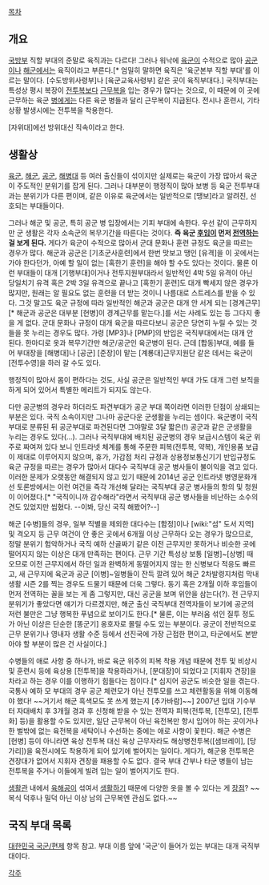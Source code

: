 [[목차]]


== 개요 ==
[[국방부]] 직할 부대의 준말로 육직과는 다르다! 그러나 워낙에 [[육군]]이 수적으로 많아 [[공군]]이나 [[해군]]에서는 육직이라고 부른다.[* 엄밀히 말하면 육직은 '육군본부 직할 부대'를 이르는 말이다. [수도방위사령부]나 [육군교육사령부] 같은 곳이 육직부대다.] 국직부대는 특성상 평시 복장이 [[전투복]]보다 [[근무복]]을 입는 경우가 많다는 것으로, 이 때문에 이 곳에 근무하는 육군 [[병]]에게는 다른 육군 병들과 달리 근무복이 지급된다. 전시나 훈련시, 기타 상황 발생시에는 전투복을 착용한다.

[자위대]에선 방위대신 직속이라고 한다.


== 생활상 ==
[[육군]], [[해군]], [[공군]], [[해병대]] 등 여러 출신들이 섞이지만 실제로는 육군이 가장 많아서 육군이 주도적인 분위기를 잡게 된다. 그러나 대부분이 행정직이 많아 보병 등 육군 전투부대과는 분위기가 다른 편이며, 같은 이유로 육군에서는 일반적으로 [땡보]라고 알려진, 선호되는 부대들이다.

그러나 해군 및 공군, 특히 공군 병 입장에서는 기피 부대에 속한다. 우선 같이 근무하지만 군 생활은 각자 소속군의 복무기간을 따른다는 것이다. '''즉 육군 [[후임]]이 먼저 [[전역]]하는 걸 보게 된다.''' 게다가 육군이 수적으로 많아서 군대 문화나 훈련 규정도 육군을 따르는 경우가 많다. 해군과 공군은 [기초군사훈련]에서 한번 맛보고 땡인 [유격]을 이 곳에서는 가야 한다던가, 아예 할 일이 없는 [혹한기 훈련]을 해야 할 수도 있다는 것이다. 물론 이런 부대들이 대개 [기행부대]이거나 전투지원부대라서 일반적인 4박 5일 유격이 아닌 당일치기 유격 혹은 2박 3일 유격으로 끝나고 [혹한기 훈련]도 대개 빡세지 않은 경우가 많지만, 원래는 알 필요도 없는 훈련을 더 받는 것이니 나름대로 스트레스를 받을 수 있다. 그것 말고도 육군 규정에 따라 일반적인 해군과 공군은 대개 안 서게 되는 [경계근무][* 해군과 공군은 대부분 [헌병]이 경계근무를 맡는다.]를 서는 사례도 있는 등 그다지 좋을 게 없다. 군대 문화나 규정이 대개 육군을 따르다보니 공군은 당연히 누릴 수 있는 것들을 못 누리는 경우도 많다. 가령 [MP3]나 [PMP]의 반입은 국직부대에서는 대개 안 된다. 한마디로 옷과 복무기간만 해군/공군인 육군병이 된다. 근데 [합동]부대, 예를 들어 부대장을 [해병대]나 [공군] [준장]이 맡는 [계룡대]근무지원단 같은 데서는 육군이 [전투수영]을 하러 갈 수도 있다.

행정직이 많아서 몸이 편하다는 것도, 사실 공군은 일반적인 부대 가도 대개 그런 보직을 하게 되어 있어서 특별한 메리트가 되지도 않는다.

다만 공군병의 경우라 하더라도 파견부대가 공군 부대 쪽이라면 이러한 단점이 상쇄되는 부분은 있다. 국직 소속이지만 그나마 공군다운 군생활을 누리는 셈이다. 육군병이 국직부대로 분류된 뒤 공군부대로 파견된다면 그야말로 3달 짧은(!) 공군과 같은 군생활을 누리는 경우도 있다(...). 그러나 국직부대에 배치된 공군병의 경우 보급시스템이 육군 위주로 짜여져 있다 보니 인트라넷 체계를 통해 주문한 피복(전투복, 약복), 개인용품 보급이 제대로 이루어지지 않으며, 휴가, 가감점 처리 규정과 상용정보통신기기 반입규정도 육군 규정을 따르는 경우가 많아서 대다수 국직부대 공군 병사들이 불이익을 겪고 있다. 이러한 문제가 오랫동안 해결되지 않고 있기 때문에 2014년 공군 인트라넷 병영문화개선 토론방에서는 이런 여건을 즉각 개선해 달라는 국직부대 공군 병사들의 항의 및 청원이 이어졌다.[* "국직이니까 감수해라"라면서 국직부대 공군 병사들을 비난하는 소수의견도 있었지만 씹혔다. --이봐, 당신 국직 해봤어?--]

해군 [수병]들의 경우, 일부 직별을 제외한 대다수는 [함정]이나 [wiki:"섬" 도서 지역] 및 격오지 등 근무 여건이 안 좋은 곳에서 6개월 이상 근무하다 오는 경우가 많으므로, 정말 분위기 험악하거나 국직 예하 산골짜기 같은 이전 근무지만 못하거나 비슷한 곳에 떨어지지 않는 이상은 대개 만족하는 편이다. 근무 기간 특성상 보통 [일병]~[상병] 때 오므로 이전 근무지에서 하던 일과 완벽하게 동떨어지지 않는 한 신병보다 적응도 빠르고, 새 근무지에 육군과 공군 [이병]~일병들이 잔득 깔려 있어 해군 2차발령지처럼 막내 생활 시즌 2를 찍는 경우도 드물기 때문에 더욱 그렇다. 동기 혹은 2개월 이하 후임들이 먼저 전역하는 꼴을 보는 게 좀 그렇지만, 대신 공군을 보며 위안을 삼는다(?). 전 근무지 분위기가 좋았다면 얘기가 다르겠지만, 해군 출신 국직부대 전역자들이 보기에 공군의 저런 불만은 그냥 행복한 푸념으로 보이기도 한다.[* 물론, 이는 부러움 섞인 질투 정도가 아닌 이상은 단순한 [똥군기] 옹호자로 몰릴 수도 있는 부분이다. 공군이 전반적으로 근무 분위기나 영내자 생활 수준 등에서 선진국에 가장 근접한 편이고, 타군에서도 본받아야 할 부분이 많은 건 사실이다.]

수병들의 애로 사항 중 하나가, 바로 육군 위주의 피복 착용 개념 때문에 전투 및 비상시 및 훈련시 등에 육상용 [전투복]을 착용하라거나, [분대장]이 되었다고 [지휘자 견장]을 차라고 하는 경우 이를 이행하기 힘들다는 점이다.[* 심지어 공군도 비슷한 일을 겪는다. 국통사 예하 모 부대의 경우 공군 체련모가 아닌 전투모를 쓰고 체련활동을 위해 이동해야 했다! ~~거기서 해군 흑색모도 못 쓰게 했는지 [추가바람]~~] 2007년 입대 기수부터 자대배치 후 3개월 경과 후 신청해 받을 수 있는 전역자 피복(전투복, [전투모], [전투화] 등)을 활용할 수도 있지만, 일단 근무복이 아닌 육전복만 항시 입어야 하는 곳이거나 한 벌밖에 없는 육전복을 세탁이나 수선하는 중에는 애로 사항이 꽃핀다. 해군 수병은 [헌병] 등이 아니라면 육상 전투복 대신 육상 근무자라도 해상병전투복([샘브레이], [당가리])을 육전시에도 착용하게 되어 있기에 벌어지는 일이다. 게다가, 해군용 전투복은 견장대가 없어서 지휘자 견장을 패용할 수도 없다. 결국 부대 간부나 타군 병들이 남는 전투복을 주거나 이들에게 빌려 입는 일이 벌어지기도 한다.

[[생활관]] 내에서 [[육해공]]이 섞여서 [[생활]]하기 때문에 다양한 옷을 볼 수 있다는 게 [[장점]]? ~~복식 덕후나 밀덕 아닌 이상 남의 근무복엔 관심도 없다.~~


== 국직 부대 목록 ==
[[대한민국 국군/편제]] 항목 참고. 부대 이름 앞에 '국군'이 들어가 있는 부대는 대개 국직부대이다.


[[각주]]
